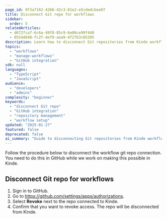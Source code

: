 ```yaml
---
page_id: 9f3a7162-4268-42c3-81e2-e5cdedcbee07
title: Disconnect Git repo for workflows
sidebar:
  order: 5
relatedArticles:
  - d672fca7-6c6a-49f8-85c9-6e86ce99f440
  - 8554d648-fc2f-4ef9-aaa9-4f27b3c05205
description: Learn how to disconnect Git repositories from Kinde workflows, including the process and implications of removing repository connections.
topics:
  - "workflows"
  - "manage-workflows"
  - "GitHub integration"
sdk: null
languages:
  - "TypeScript"
  - "JavaScript"
audience:
  - "developers"
  - "admins"
complexity: "beginner"
keywords:
  - "disconnect Git repo"
  - "GitHub integration"
  - "repository management"
  - "workflow setup"
updated: "2025-01-27"
featured: false
deprecated: false
ai_summary: "Guide to disconnecting Git repositories from Kinde workflows, including the process and implications of removing repository connections."
---
```


Follow the procedure below to disconnect the workflow git repo connection. You need to do this in GitHub while we work on making this possible in Kinde.

## Disconnect Git repo for workflows

1. Sign in to GitHub.
2. Go to https://github.com/settings/apps/authorizations.
3. Select **Revoke** next to the repo connected to Kinde.
4. Confirm that you want to revoke access. The repo will be disconnected from Kinde.
